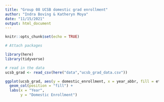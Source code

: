 ```yaml
---
title: "Group 08 UCSB domestic grad enrollment"
author: "Indra Boving & Katheryn Moya"
date: "11/15/2021"
output: html_document
---
```


```r
knitr::opts_chunk$set(echo = TRUE)

# Attach packages

library(here)
library(tidyverse)
```

```r
# read in the data
ucsb_grad <- read_csv(here("data","ucsb_grad_data.csv"))
```

```r
ggplot(ucsb_grad, aes(y = domestic_enrollment, x = year_abbr, fill = ethnicity)) +
  geom_col(position = "fill") +
  labs(x = "Year",
       y = "Domestic Enrollment")
```

